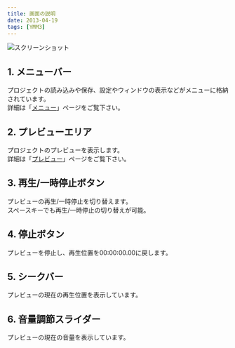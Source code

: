 ```yaml
---
title: 画面の説明
date: 2013-04-19
tags: [YMM3]
---
```

![スクリーンショット](h201341914134160-1.jpg)
## 1. メニューバー
プロジェクトの読み込みや保存、設定やウィンドウの表示などがメニューに格納されています。  
詳細は「[メニュー](/ymm3/help/main/h201341914131331/)」ページをご覧下さい。

## 2. プレビューエリア
プロジェクトのプレビューを表示します。  
詳細は「[プレビュー](/ymm3/help/main/h2013419141319788/)」ページをご覧下さい。

## 3. 再生/一時停止ボタン
プレビューの再生/一時停止を切り替えます。  
スペースキーでも再生/一時停止の切り替えが可能。

## 4. 停止ボタン
プレビューを停止し、再生位置を00:00:00.00に戻します。

## 5. シークバー
プレビューの現在の再生位置を表示しています。

## 6. 音量調節スライダー
プレビューの現在の音量を表示しています。